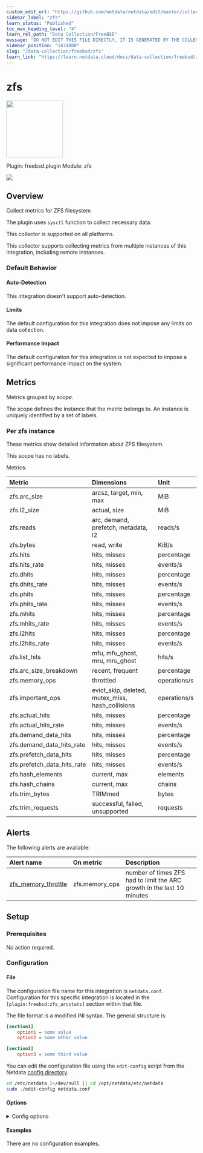 ```yaml
---
custom_edit_url: "https://github.com/netdata/netdata/edit/master/collectors/freebsd.plugin/metadata.yaml"
sidebar_label: "zfs"
learn_status: "Published"
toc_max_heading_level: "4"
learn_rel_path: "Data Collection/FreeBSD"
message: "DO NOT EDIT THIS FILE DIRECTLY, IT IS GENERATED BY THE COLLECTOR'S metadata.yaml FILE"
sidebar_position: "1474000"
slug: "/data-collection/freebsd/zfs"
learn_link: "https://learn.netdata.cloud/docs/data-collection/freebsd/zfs"
---
```



# zfs


<img src="https://netdata.cloud/img/filesystem.svg" width="150"/>


Plugin: freebsd.plugin
Module: zfs

<img src="https://img.shields.io/badge/maintained%20by-Netdata-%2300ab44" />

## Overview

Collect metrics for ZFS filesystem

The plugin uses `sysctl` function to collect necessary data.

This collector is supported on all platforms.

This collector supports collecting metrics from multiple instances of this integration, including remote instances.


### Default Behavior

#### Auto-Detection

This integration doesn't support auto-detection.

#### Limits

The default configuration for this integration does not impose any limits on data collection.

#### Performance Impact

The default configuration for this integration is not expected to impose a significant performance impact on the system.


## Metrics

Metrics grouped by *scope*.

The scope defines the instance that the metric belongs to. An instance is uniquely identified by a set of labels.



### Per zfs instance

These metrics show detailed information about ZFS filesystem.

This scope has no labels.

Metrics:

| Metric | Dimensions | Unit |
|:------|:----------|:----|
| zfs.arc_size | arcsz, target, min, max | MiB |
| zfs.l2_size | actual, size | MiB |
| zfs.reads | arc, demand, prefetch, metadata, l2 | reads/s |
| zfs.bytes | read, write | KiB/s |
| zfs.hits | hits, misses | percentage |
| zfs.hits_rate | hits, misses | events/s |
| zfs.dhits | hits, misses | percentage |
| zfs.dhits_rate | hits, misses | events/s |
| zfs.phits | hits, misses | percentage |
| zfs.phits_rate | hits, misses | events/s |
| zfs.mhits | hits, misses | percentage |
| zfs.mhits_rate | hits, misses | events/s |
| zfs.l2hits | hits, misses | percentage |
| zfs.l2hits_rate | hits, misses | events/s |
| zfs.list_hits | mfu, mfu_ghost, mru, mru_ghost | hits/s |
| zfs.arc_size_breakdown | recent, frequent | percentage |
| zfs.memory_ops | throttled | operations/s |
| zfs.important_ops | evict_skip, deleted, mutex_miss, hash_collisions | operations/s |
| zfs.actual_hits | hits, misses | percentage |
| zfs.actual_hits_rate | hits, misses | events/s |
| zfs.demand_data_hits | hits, misses | percentage |
| zfs.demand_data_hits_rate | hits, misses | events/s |
| zfs.prefetch_data_hits | hits, misses | percentage |
| zfs.prefetch_data_hits_rate | hits, misses | events/s |
| zfs.hash_elements | current, max | elements |
| zfs.hash_chains | current, max | chains |
| zfs.trim_bytes | TRIMmed | bytes |
| zfs.trim_requests | successful, failed, unsupported | requests |



## Alerts


The following alerts are available:

| Alert name  | On metric | Description |
|:------------|:----------|:------------|
| [ zfs_memory_throttle ](https://github.com/netdata/netdata/blob/master/health/health.d/zfs.conf) | zfs.memory_ops | number of times ZFS had to limit the ARC growth in the last 10 minutes |


## Setup

### Prerequisites

No action required.

### Configuration

#### File

The configuration file name for this integration is `netdata.conf`.
Configuration for this specific integration is located in the `[plugin:freebsd:zfs_arcstats]` section within that file.

The file format is a modified INI syntax. The general structure is:

```ini
[section1]
    option1 = some value
    option2 = some other value

[section2]
    option3 = some third value
```
You can edit the configuration file using the `edit-config` script from the
Netdata [config directory](/docs/configuring/configuration#the-netdata-config-directory).

```bash
cd /etc/netdata 2>/dev/null || cd /opt/netdata/etc/netdata
sudo ./edit-config netdata.conf
```
#### Options



<details><summary>Config options</summary>

| Name | Description | Default | Required |
|:----|:-----------|:-------|:--------:|
| show zero charts | Do not show charts with zero metrics. | no | False |

</details>

#### Examples
There are no configuration examples.


